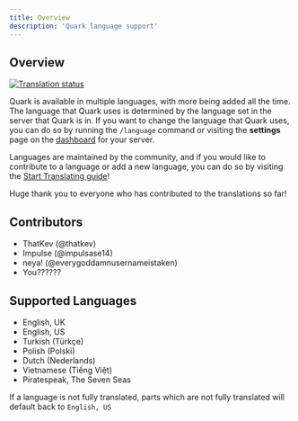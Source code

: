 ```yaml
---
title: Overview
description: 'Quark language support'
---
```


## Overview

<a href="http://languages.quark.bot/engage/quark-bot/">
<img src="http://languages.quark.bot/widget/quark-bot/multi-auto.svg" alt="Translation status" />
</a>

Quark is available in multiple languages, with more being added all the time. The language that
Quark uses is determined by the language set in the server that Quark is in. If you want to change
the language that Quark uses, you can do so by running the `/language` command or visiting the
**settings** page on the [dashboard](https://quark.bot/dashboard) for your server.

Languages are maintained by the community, and if you would like to contribute to a language or
add a new language, you can do so by visiting the [Start Translating guide](/languages/start-translating)!

Huge thank you to everyone who has contributed to the translations so far!

## Contributors

- ThatKev (@thatkev)
- Impulse (@impulsase14)
- neya! (@everygoddamnusernameistaken)
- You??????


## Supported Languages

- English, UK
- English, US
- Turkish (Türkçe)
- Polish (Polski)
- Dutch (Nederlands)
- Vietnamese (Tiếng Việt)
- Piratespeak, The Seven Seas

<Note>If a language is not fully translated, parts which are not fully translated will default
back to `English, US`</Note>